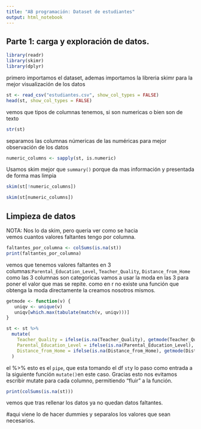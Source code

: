 ```yaml
---
title: "AB programación: Dataset de estudiantes"
output: html_notebook
---
```

## Parte 1: carga y exploración de datos.
```r
library(readr)
library(skimr)
library(dplyr)
```

primero importamos el dataset, ademas importamos la libreria skimr para la mejor visualización de los datos
```r
st <- read_csv("estudiantes.csv", show_col_types = FALSE)
head(st, show_col_types = FALSE)
```
vemos que tipos de columnas tenemos, si son numericas o bien son de texto
```r
str(st)
```

separamos las columnas númericas de las numéricas para mejor observación de los datos
```r
numeric_columns <- sapply(st, is.numeric)
```
Usamos skim mejor que `summary()` porque da mas información y presentada de forma mas limpia

```r
skim(st[!numeric_columns])
```
```r
skim(st[numeric_columns])
```
## Limpieza de datos
NOTA: Nos lo da skim, pero queria ver como se hacia  
vemos cuantos valores faltantes tengo por columna. 
```r
faltantes_por_columna <- colSums(is.na(st))
print(faltantes_por_columna)
```
vemos que tenemos valores faltantes en 3 columnas:`Parental_Education_Level`, `Teacher_Quality`, `Distance_from_Home`  
como las 3 columnas son categoricas vamos a usar la moda en las 3 para poner el valor que mas se repite. como en r no existe una función que obtenga la moda directamente la creamos nosotros mismos. 
```r
getmode <- function(v) {
   uniqv <- unique(v)                     
   uniqv[which.max(tabulate(match(v, uniqv)))]
}
```

```r
st <- st %>%
  mutate(
    Teacher_Quality = ifelse(is.na(Teacher_Quality), getmode(Teacher_Quality), Teacher_Quality),
    Parental_Education_Level = ifelse(is.na(Parental_Education_Level), getmode(Parental_Education_Level), Parental_Education_Level),
    Distance_from_Home = ifelse(is.na(Distance_from_Home), getmode(Distance_from_Home), Distance_from_Home)
  )

```
el %>% esto es el `pipe`, que esta tomando el df `st`y lo paso como entrada a la siguiente función `mutate()`en este caso. Gracias esto nos evitamos escribir mutate para cada columno, permitiendo "fluir" a la función. 
```r
print(colSums(is.na(st)))
```
vemos que tras rellenar los datos ya no quedan datos faltantes. 


#aqui viene lo de hacer dummies y separalos los valores que sean necesarios. 




